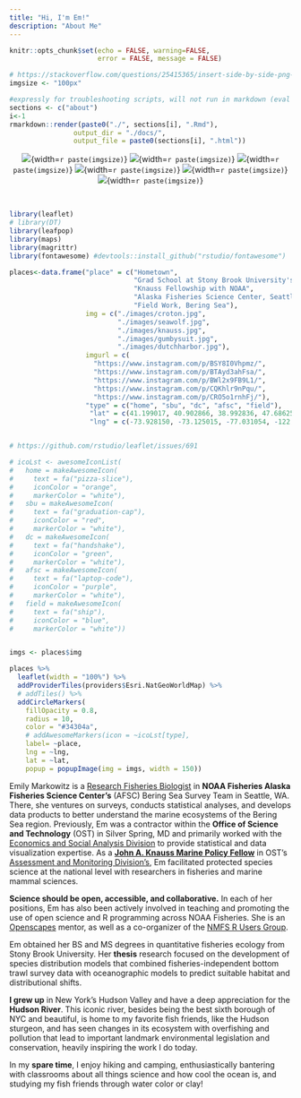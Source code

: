 ```yaml
---
title: "Hi, I'm Em!"
description: "About Me"
---
```


```r
knitr::opts_chunk$set(echo = FALSE, warning=FALSE, 
                      error = FALSE, message = FALSE)

# https://stackoverflow.com/questions/25415365/insert-side-by-side-png-images-using-knitr
imgsize <- "100px"
```

```r
#expressly for troubleshooting scripts, will not run in markdown (eval = FALSE)
sections <- c("about")
i<-1
rmarkdown::render(paste0("./", sections[i], ".Rmd"),
                output_dir = "./docs/",
                output_file = paste0(sections[i], ".html"))
```

<center>

![](images/diving.jpg){width=`r paste(imgsize)`} ![](images/greatsouthbay.jpg){width=`r paste(imgsize)`} ![](images/gumbysuit.jpg){width=`r paste(imgsize)`} ![](images/blackseabass.jpg){width=`r paste(imgsize)`}   ![](images/boattime.jpg){width=`r paste(imgsize)`} ![](images/commercialboat.jpg){width=`r paste(imgsize)`}

</center>



<br>


<div class = "row">
<div class = "col-md-5">

```r

library(leaflet)
# library(DT)
library(leafpop)
library(maps)
library(magrittr)
library(fontawesome) #devtools::install_github("rstudio/fontawesome")

places<-data.frame("place" = c("Hometown", 
                               "Grad School at Stony Brook University's School of Marine and Atmospheric Sciences", 
                               "Knauss Fellowship with NOAA", 
                               "Alaska Fisheries Science Center, Seattle", 
                               "Field Work, Bering Sea"),
                   img = c("./images/croton.jpg", 
                           "./images/seawolf.jpg", 
                           "./images/knauss.jpg",
                           "./images/gumbysuit.jpg", 
                           "./images/dutchharbor.jpg"), 
                   imgurl = c(
                     "https://www.instagram.com/p/BSY8I0Vhpmz/",
                     "https://www.instagram.com/p/BTAyd3ahFsa/", 
                     "https://www.instagram.com/p/BWl2x9FB9L1/", 
                     "https://www.instagram.com/p/CQKhlr9nPqu/", 
                     "https://www.instagram.com/p/CRO5o1rnhFj/"), 
                   "type" = c("home", "sbu", "dc", "afsc", "field"), 
                    "lat" = c(41.199017, 40.902866, 38.992836, 47.686254, 62.299624), 
                    "lng" = c(-73.928150, -73.125015, -77.031054, -122.253657, -171.262273))


# https://github.com/rstudio/leaflet/issues/691

# icoLst <- awesomeIconList(
#   home = makeAwesomeIcon(
#     text = fa("pizza-slice"), 
#     iconColor = "orange", 
#     markerColor = "white"),
#   sbu = makeAwesomeIcon(
#     text = fa("graduation-cap"), 
#     iconColor = "red", 
#     markerColor = "white"),
#   dc = makeAwesomeIcon(
#     text = fa("handshake"), 
#     iconColor = "green", 
#     markerColor = "white"),
#   afsc = makeAwesomeIcon(
#     text = fa("laptop-code"), 
#     iconColor = "purple", 
#     markerColor = "white"),
#   field = makeAwesomeIcon(
#     text = fa("ship"), 
#     iconColor = "blue", 
#     markerColor = "white"))


imgs <- places$img

places %>%
  leaflet(width = "100%") %>% 
  addProviderTiles(providers$Esri.NatGeoWorldMap) %>%
  # addTiles() %>%
  addCircleMarkers(
    fillOpacity = 0.8, 
    radius = 10,
    color = "#34304a",
    # addAwesomeMarkers(icon = ~icoLst[type], 
    label= ~place, 
    lng = ~lng, 
    lat = ~lat,
    popup = popupImage(img = imgs, width = 150))

```

</div>

<div class = "col-md-7">

Emily Markowitz is a [Research Fisheries Biologist](https://www.fisheries.noaa.gov/contact/emily-markowitz) in **NOAA Fisheries Alaska Fisheries Science Center's** (AFSC) Bering Sea Survey Team in Seattle, WA. There, she ventures on surveys, conducts statistical analyses, and develops data products to better understand the marine ecosystems of the Bering Sea region. Previously, Em was a contractor within the **Office of Science and Technology** (OST) in Silver Spring, MD and primarily worked with the [Economics and Social Analysis Division](https://www.fisheries.noaa.gov/topic/socioeconomics) to provide statistical and data visualization expertise. As a [**John A. Knauss Marine Policy Fellow**](https://seagrant.noaa.gov/Knauss-Fellowship-Program) in OST's [Assessment and Monitoring Division’s](https://www.fisheries.noaa.gov/topic/population-assessments), Em facilitated protected species science at the national level with researchers in fisheries and marine mammal sciences.

**Science should be open, accessible, and collaborative.** In each of her positions, Em has also been actively involved in teaching and promoting the use of open science and R programming across NOAA Fisheries. She is an [Openscapes](https://www.openscapes.org/) mentor, as well as a co-organizer of the [NMFS R Users Group](https://nmfs-opensci.github.io/NMFS-R-UG/). 

Em obtained her BS and MS degrees in quantitative fisheries ecology from Stony Brook University. Her **thesis** research focused on the development of species distribution models that combined fisheries-independent bottom trawl survey data with oceanographic models to predict suitable habitat and distributional shifts. 

**I grew up** in New York's Hudson Valley and have a deep appreciation for the **Hudson River**. This iconic river, besides being the best sixth borough of NYC and beautiful, is home to my favorite fish friends, like the Hudson sturgeon, and has seen changes in its ecosystem with overfishing and pollution that lead to important landmark environmental legislation and conservation, heavily inspiring the work I do today. 

In my **spare time**, I enjoy hiking and camping, enthusiastically bantering with classrooms about all things science and how cool the ocean is, and studying my fish friends through water color or clay! 

</div>

</div>

<br>



